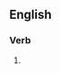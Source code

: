 ==English==

===Verb===
{{head|en|verb form}}

# {{present participle of|consummate|lang=en|nocat=1}}